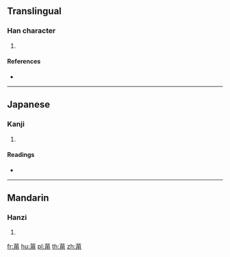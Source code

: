 {{character info/new}}
==Translingual==

===Han character===
{{Han char|rn=140|rad=艸|as=05|sn=11|four=|canj=TBQ}}

# {{defn|Han|sort=艸05}}

====References====
* {{Han ref|kx=1022.320|dkj=30784|hdz=53194.080|uh=82DA|ud=33498}}

----

==Japanese==

===Kanji===
{{ja-kanji|grade=|rs=艸05}}

# {{defn|lang=ja|sort=艸05}}

====Readings====
* {{ja-readings|on=[[よう]] (yō), [[ゆ]] (yu)|kun=|nanori=}}

----

==Mandarin==

===Hanzi===
{{cmn-hanzi|pin=[[yòng]] ([[yong4]])|wg=yung<sup>4</sup>}}

# {{defn|lang=cmn|sort=艸05}}

[[fr:苚]]
[[hu:苚]]
[[pl:苚]]
[[th:苚]]
[[zh:苚]]